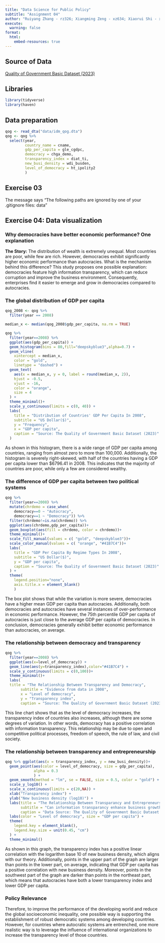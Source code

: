 ```yaml
---
title: "Data Science for Public Policy"
subtitle: "Assignment 04"
author: "Ruiyang Zhang - rz326; Xiangming Zeng - xz634; Xiaorui Shi - xs215"
execute:
  warning: false
format:
  html:
    embed-resources: true
---
```


## Source of Data

[Quality of Government Basic Dataset (2023)](https://www.gu.se/en/quality-government/qog-data/data-downloads/basic-dataset)

## Libraries

```r
library(tidyverse)
library(haven)
```

## Data preparation

```r
qog <- read_dta("data/idm_qog.dta")
qog <- qog %>% 
  select(year, 
         country_name = cname, 
         gdp_per_capita = gle_cgdpc, 
         democracy = chga_demo, 
         transparency_index = diat_ti, 
         new_busi_density = wdi_busden,
         level_of_democracy = ht_ipolity2
         ) 
```

## Exercise 03

The message says "The following paths are ignored by one of your .gitignore files: data"

## Exercise 04: Data visualization

### Why democracies have better economic performance? One explanation

**The Story:** The distribution of wealth is extremely unequal. Most countries are poor, while few are rich. However, democracies exhibit significantly higher economic performance than autocracies. What is the mechanism behind this difference? This study proposes one possible explanation: democracies feature high information transparency, which can reduce corruption and improve the business environment. Consequently, enterprises find it easier to emerge and grow in democracies compared to autocracies.

### The global distribution of GDP per capita

```r
qog_2008 <- qog %>% 
  filter(year == 2008) 

median_x <- median(qog_2008$gdp_per_capita, na.rm = TRUE)

qog %>% 
  filter(year==2008) %>% 
  ggplot(aes(gdp_per_capita)) +
  geom_histogram(bins = 80,fill="deepskyblue3",alpha=0.7) +
  geom_vline(
    xintercept = median_x,
    color = "gold", 
    linetype = "dashed") +
  geom_text(
    aes(x = median_x, y = 0, label = round(median_x, 2)), 
    hjust = -0.5,
    vjust = -16,
    color = "orange",
    size = 4
  ) +
  theme_minimal()+
  scale_y_continuous(limits = c(0, 40)) +
  labs(
    title = "Distribution of Countries' GDP Per Capita In 2008",
    subtitle = "US Dollar($)",
    y = "Frequency",
    x = "GDP per capita",
    caption = "Source: The Quality of Government Basic Dataset (2023)"
  ) 

```

As shown in this histogram, there is a wide range of GDP per capita among countries, ranging from almost zero to more than 100,000. Additionally, the histogram is severely right-skewed, with half of the countries having a GDP per capita lower than $6796.41 in 2008. This indicates that the majority of countries are poor, while only a few are considered wealthy.

### The difference of GDP per capita between two political systems

```r
qog %>% 
  filter(year==2008) %>% 
  mutate(chrdemo = case_when(
    democracy==0 ~ "Autocracy",
    democracy==1 ~ "Democracy")) %>%
  filter(chrdemo!=is.na(chrdemo)) %>% 
  ggplot(aes(chrdemo,gdp_per_capita))+
  geom_boxplot(aes(fill = chrdemo, color = chrdemo))+
  theme_minimal()+
  scale_fill_manual(values = c( "gold", "deepskyblue3"))+
  scale_color_manual(values = c( "orange", "#41B7C4"))+
  labs(
    title = "GDP Per Capita By Regime Types In 2008",
    subtitle = "US Dollar($)",
    y = "GDP per capita",
    caption = "Source: The Quality of Government Basic Dataset (2023)"
  ) +
  theme(
    legend.position="none",
    axis.title.x = element_blank()
    )

```

The box plot shows that while the variation is more severe, democracies have a higher mean GDP per capita than autocracies. Additionally, both democracies and autocracies have several instances of over-performance in economic performance. However, the 75th percentile GDP per capita of autocracies is just close to the average GDP per capita of democracies. In conclusion, democracies generally exhibit better economic performance than autocracies, on average.

### The relationship between democracy and transparency

```r
qog %>%
  filter(year==2008) %>% 
  ggplot(aes(x=level_of_democracy)) +
  geom_line(aes(y=transparency_index),color="#41B7C4") +
  scale_y_continuous(limits = c(0,100))+
  theme_minimal()+
  labs(
  title = "The Relationship Between Transparency and Democracy",
       subtitle = "Evidence from data in 2008",
       x = "Level of democracy",
       y = "Transparency index",
       caption = "Source: The Quality of Government Basic Dataset (2023)")
```

This line chart shows that as the level of democracy increases, the transparency index of countries also increases, although there are some degrees of variation. In other words, democracy has a positive correlation with information transparency. This relationship may be due to open and competitive political processes, freedom of speech, the rule of law, and civil society.

### The relationship between transparency and entrepreneurship

```r
qog %>% ggplot(aes(x = transparency_index, y = new_busi_density))+
  geom_point(aes(color = level_of_democracy, size = gdp_per_capita),
             alpha = 0.3
             ) +
  geom_smooth(method = "lm", se = FALSE, size = 0.5, color = "gold") +
  scale_y_log10() +
  scale_x_continuous(limits = c(20,NA)) +
  xlab("Transparency index") +
  ylab("New business density (log10)") +
  labs(title = "The Relationship Between Transparancy and Entrepreneurship",
       subtitle = "Can information transparancy enhance business growth?",
       caption = "Data Source: The Quality of Government Basic Dataset (2023)") +
  labs(color = "Level of democracy", size = "GDP per capita") +
  theme(
    legend.key = element_blank(),
    legend.key.size = unit(0.45, "cm")
  ) +
  theme_minimal()

```

As shown in this graph, the transparency index has a positive linear correlation with the logarithm base 10 of new business density, which aligns with our theory. Additionally, points in the upper part of the graph are larger than points in the lower part, on average, indicating that GDP per capita has a positive correlation with new business density. Moreover, points in the southwest part of the graph are darker than points in the northeast part, which means that autocracies have both a lower transparency index and lower GDP per capita.

### Policy Relevance

Therefore, to improve the performance of the developing world and reduce the global socioeconomic inequality, one possible way is supporting the establishment of robust democratic systems among developing countries. However, for countries where autocratic systems are entrenched, one more realistic way is to leverage the influence of international organizations to increase the transparency level of those countries.
